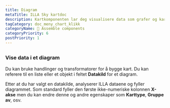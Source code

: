 ```yaml
---
title: Diagram
metaTitle: ILLA Sky kartdoc
description: Kartkomponenten lar deg visualisere data som grafer og kart. Det er laget ved hjelp av Chart.js.
tagCategory: doc_meny_chart_klikk
categoryName: 🧬 Assemble components
categoryPriority: 6
postPriority: 1
---
```


## <Heading hidden>Figur</Heading>

### Vise data i et diagram

Du kan bruke handlinger og transformatorer for å bygge kart. Du kan referere til en liste eller et objekt i feltet **Datakild** for et diagram. 

Etter at du har valgt en datakilde, analyserer ILLA dataene og fyller diagrammet. Som standard fyller den første ikke-numeriske kolonnen **X-akse** men du kan endre denne og andre egenskaper som **Karttype**, **Gruppe av**, osv.

<img src='https://cdn.illacloud.com/official-website/img/docs/assemble/chart1.png' alt="" />

<img src='https://cdn.illacloud.com/official-website/img/docs/assemble/chart2.png' alt="" />
